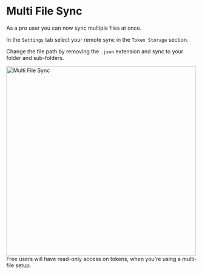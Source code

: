 # Multi File Sync

As a pro user you can now sync multiple files at once.


<ReactPlayer
  muted
  playsinline
  width="100%"
  height="auto"
  loop
  playing
  controls
  alt="multi-file sync"
  url="/multi-file.mp4"
/>

In the `Settings` tab select your remote sync in the `Token Storage` section.

Change the file path by removing the `.json` extension and sync to your folder and sub-folders.
 
<img src="/multi-file.png" alt="Multi File Sync" width="500"/>


<Callout>
  Free users will have read-only access on tokens, when you're using a multi-file setup.
</Callout>



